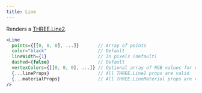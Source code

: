 ```yaml
---
title: Line
---
```


Renders a [THREE.Line2](https://threejs.org/docs/#api/en/objects/Line).

```jsx
<Line
  points={[[0, 0, 0], ...]}       // Array of points
  color="black"                   // Default
  lineWidth={1}                   // In pixels (default)
  dashed={false}                  // Default
  vertexColors={[[0, 0, 0], ...]} // Optional array of RGB values for each point
  {...lineProps}                  // All THREE.Line2 props are valid
  {...materialProps}              // All THREE.LineMaterial props are valid
/>
```

<StoryBook lib="drei" id="abstractions-line--basic-line" />
